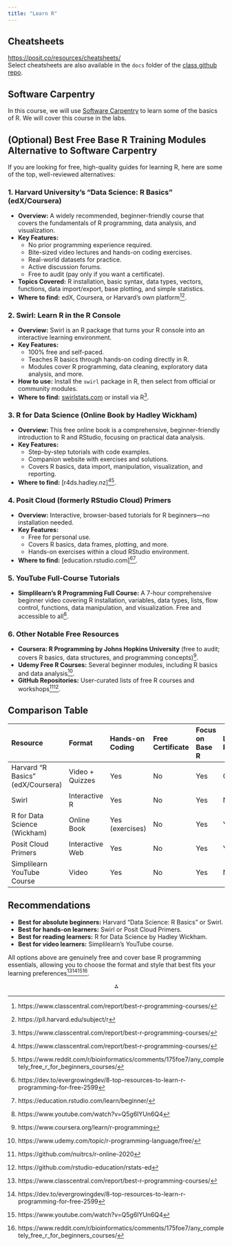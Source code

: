 ```yaml
---
title: "Learn R"
---
```

## Cheatsheets
<https://posit.co/resources/cheatsheets/>  
Select cheatsheets are also available in the `docs` folder of the [class github repo](https://github.com/evictionresearch/SOC-N100-Housing-Precarity/tree/main/docs/cheatsheets). 

## Software Carpentry

In this course, we will use [Software Carpentry](https://swcarpentry.github.io/r-novice-inflammation/) to learn some of the basics of R. We will cover this course in the labs. 

## (Optional) Best Free Base R Training Modules Alternative to Software Carpentry

If you are looking for free, high-quality guides for learning R, here are some of the top, well-reviewed alternatives:
  
### 1. **Harvard University’s “Data Science: R Basics” (edX/Coursera)**
  
- **Overview:** A widely recommended, beginner-friendly course that covers the fundamentals of R programming, data analysis, and visualization.
- **Key Features:**
  - No prior programming experience required.
  - Bite-sized video lectures and hands-on coding exercises.
  - Real-world datasets for practice.
  - Active discussion forums.
  - Free to audit (pay only if you want a certificate).
- **Topics Covered:** R installation, basic syntax, data types, vectors, functions, data import/export, base plotting, and simple statistics.
- **Where to find:** edX, Coursera, or Harvard’s own platform[^1_1][^1_2].


### 2. **Swirl: Learn R in the R Console**

- **Overview:** Swirl is an R package that turns your R console into an interactive learning environment.
- **Key Features:**
  - 100% free and self-paced.
  - Teaches R basics through hands-on coding directly in R.
  - Modules cover R programming, data cleaning, exploratory data analysis, and more.
- **How to use:** Install the `swirl` package in R, then select from official or community modules.
- **Where to find:** [swirlstats.com](https://swirlstats.com/) or install via R[^1_1].


### 3. **R for Data Science (Online Book by Hadley Wickham)**

- **Overview:** This free online book is a comprehensive, beginner-friendly introduction to R and RStudio, focusing on practical data analysis.
- **Key Features:**
  - Step-by-step tutorials with code examples.
  - Companion website with exercises and solutions.
  - Covers R basics, data import, manipulation, visualization, and reporting.
- **Where to find:** [r4ds.hadley.nz][^1_1][^1_3].


### 4. **Posit Cloud (formerly RStudio Cloud) Primers**

- **Overview:** Interactive, browser-based tutorials for R beginners—no installation needed.
- **Key Features:**
  - Free for personal use.
  - Covers R basics, data frames, plotting, and more.
  - Hands-on exercises within a cloud RStudio environment.
- **Where to find:** [education.rstudio.com][^1_4][^1_5].


### 5. **YouTube Full-Course Tutorials**

- **Simplilearn’s R Programming Full Course:** A 7-hour comprehensive beginner video covering R installation, variables, data types, lists, flow control, functions, data manipulation, and visualization. Free and accessible to all[^1_6].


### 6. **Other Notable Free Resources**

- **Coursera: R Programming by Johns Hopkins University** (free to audit; covers R basics, data structures, and programming concepts)[^1_7].
- **Udemy Free R Courses:** Several beginner modules, including R basics and data analysis[^1_8].
- **GitHub Repositories:** User-curated lists of free R courses and workshops[^1_9][^1_10].


## Comparison Table

| Resource | Format | Hands-on Coding | Free Certificate | Focus on Base R | Link to RStudio |
  | :-- | :-- | :-- | :-- | :-- | :-- |
  | Harvard “R Basics” (edX/Coursera) | Video + Quizzes | Yes | No | Yes | Optional |
  | Swirl | Interactive R | Yes | No | Yes | No |
  | R for Data Science (Wickham) | Online Book | Yes (exercises) | No | Yes | Yes |
  | Posit Cloud Primers | Interactive Web | Yes | No | Yes | Yes |
  | Simplilearn YouTube Course | Video | Yes | No | Yes | No |
  
## Recommendations
  
- **Best for absolute beginners:** Harvard “Data Science: R Basics” or Swirl.
- **Best for hands-on learners:** Swirl or Posit Cloud Primers.
- **Best for reading learners:** R for Data Science by Hadley Wickham.
- **Best for video learners:** Simplilearn’s YouTube course.

All options above are genuinely free and cover base R programming essentials, allowing you to choose the format and style that best fits your learning preferences[^1_1][^1_4][^1_6][^1_3].

<div style="text-align: center">⁂</div>
  
[^1_1]: https://www.classcentral.com/report/best-r-programming-courses/
  
[^1_2]: https://pll.harvard.edu/subject/r

[^1_3]: https://www.reddit.com/r/bioinformatics/comments/175foe7/any_completely_free_r_for_beginners_courses/
  
[^1_4]: https://dev.to/evergrowingdev/8-top-resources-to-learn-r-programming-for-free-2599

[^1_5]: https://education.rstudio.com/learn/beginner/
  
[^1_6]: https://www.youtube.com/watch?v=Q5g6lYUn6Q4

[^1_7]: https://www.coursera.org/learn/r-programming

[^1_8]: https://www.udemy.com/topic/r-programming-language/free/
  
[^1_9]: https://github.com/nuitrcs/r-online-2020

[^1_10]: https://github.com/rstudio-education/rstats-ed

[^1_11]: https://www.mltut.com/best-free-r-programming-courses/
  
[^1_12]: https://www.reddit.com/r/RStudio/comments/vpkyyl/what_are_the_best_sources_to_learn_and_practice_r/
  
[^1_13]: https://www.codecademy.com/learn/learn-r

[^1_14]: https://gitconnected.com/learn/r

[^1_15]: https://www.datacamp.com/courses/free-introduction-to-r

[^1_16]: https://www.neonscience.org/resources/learning-hub/tutorials/resources-learn-r

[^1_17]: https://online.stanford.edu/courses/xfds112-r-programming-fundamentals

[^1_18]: https://eeob-biodata.github.io/BCB546X-R/
  
[^1_19]: https://researchguides.uoregon.edu/library_workshops/R_Library_Carpentry